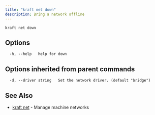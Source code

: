 ```yaml
---
title: "kraft net down"
description: Bring a network offline
---
```


```
kraft net down
```

## Options

```
  -h, --help   help for down
```

## Options inherited from parent commands

```
  -d, --driver string   Set the network driver. (default "bridge")
```

## See Also

* [kraft net](kraft_net.md)	 - Manage machine networks

